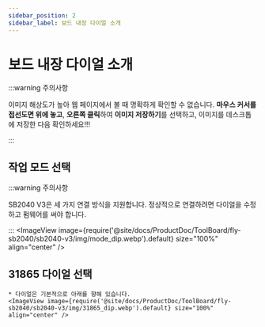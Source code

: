 ```yaml
---
sidebar_position: 2
sidebar_label: 보드 내장 다이얼 소개
---
```


# 보드 내장 다이얼 소개

:::warning 주의사항

이미지 해상도가 높아 웹 페이지에서 볼 때 명확하게 확인할 수 없습니다. **마우스 커서를 접선도면 위에 놓고**, **오른쪽 클릭**하여 **이미지 저장하기**를 선택하고, 이미지를 데스크톱에 저장한 다음 확인하세요!!!

:::


## 작업 모드 선택

:::warning 주의사항

SB2040 V3은 세 가지 연결 방식을 지원합니다. 정상적으로 연결하려면 다이얼을 수정하고 펌웨어를 써야 합니다.

:::
    <ImageView image={require('@site/docs/ProductDoc/ToolBoard/fly-sb2040/sb2040-v3/img/mode_dip.webp').default} size="100%" align="center" />

## 31865 다이얼 선택

    * 다이얼은 기본적으로 아래를 향해 있습니다.
    <ImageView image={require('@site/docs/ProductDoc/ToolBoard/fly-sb2040/sb2040-v3/img/31865_dip.webp').default} size="100%" align="center" />